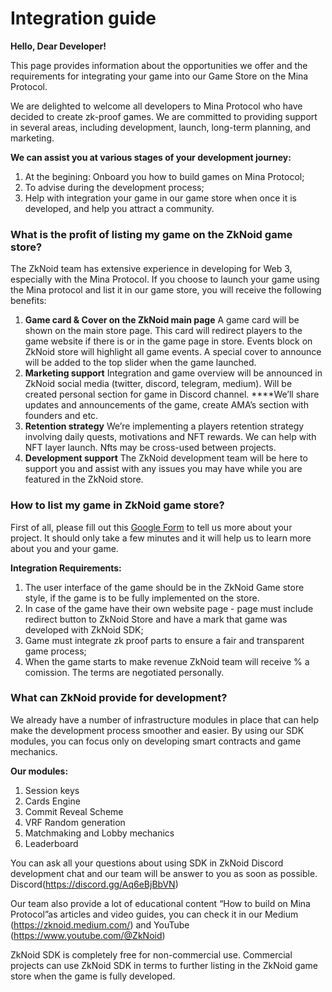 # Integration guide

**Hello, Dear Developer!**

This page provides information about the opportunities we offer and the requirements for integrating your game into our Game Store on the Mina Protocol.

We are delighted to welcome all developers to Mina Protocol who have decided to create zk-proof games. We are committed to providing support in several areas, including development, launch, long-term planning, and marketing.

**We can assist you at various stages of your development journey:**

1. At the begining: Onboard you how to build games on Mina Protocol;
2. To advise during the development process;
3. Help with integration your game in our game store when once it is developed, and help you attract a community.

### What is the profit of listing my game on the ZkNoid game store?

The ZkNoid team has extensive experience in developing for Web 3, especially with the Mina Protocol. If you choose to launch your game using the Mina protocol and list it in our game store, you will receive the following benefits:

1. **Game card & Cover on the ZkNoid main page**
A game card will be shown on the main store page. This card will redirect players to the game website if there is or in the game page in store. Events block on ZkNoid store will highlight all game events. A special cover to announce will be added to the top slider when the game launched.
2. **Marketing support**
Integration and game overview will be announced in ZkNoid social media (twitter, discord, telegram, medium). Will be created personal section for game in Discord channel. ****We’ll share updates and announcements of the game, create AMA’s section with founders and etc.
3. **Retention strategy**
We’re implementing a players retention strategy involving daily quests, motivations and NFT rewards. We can help with NFT layer launch. Nfts may be cross-used between projects.
4. **Development support**
The ZkNoid development team will be here to support you and assist with any issues you may have while you are featured in the ZkNoid store.

### How to list my game in ZkNoid game store?

First of all, please fill out this [Google Form](https://forms.gle/BHzvhWSUXDMhAnih9) to tell us more about your project. It should only take a few minutes and it will help us to learn more about you and your game.

**Integration Requirements:**  

1. The user interface of the game should be in the ZkNoid Game store style, if the game is to be fully implemented on the store.
2. In case of the game have their own website page - page must include redirect button to ZkNoid Store and have a mark that game was developed with ZkNoid SDK;
3. Game must integrate zk proof parts to ensure a fair and transparent game process;
4. When the game starts to make revenue ZkNoid team will receive % a comission. The terms are negotiated personally.

### What can ZkNoid provide for development?

We already have a number of infrastructure modules in place that can help make the development process smoother and easier. By using our SDK modules, you can focus only on developing smart contracts and game mechanics.

**Our modules:**

1. Session keys
2. Cards Engine
3. Commit Reveal Scheme
4. VRF Random generation
5. Matchmaking and Lobby mechanics
6. Leaderboard

You can ask all your questions about using SDK in ZkNoid Discord development chat and our team will be answer to you as soon as possible. Discord(https://discord.gg/Aq6eBjBbVN)

Our team also provide a lot of educational content “How to build on Mina Protocol”as articles and video guides, you can check it in our Medium (https://zknoid.medium.com/) and YouTube (https://www.youtube.com/@ZkNoid)

ZkNoid SDK is completely free for non-commercial use. Commercial projects can use ZkNoid SDK in terms to further listing in the  ZkNoid game store when the game is fully developed.
